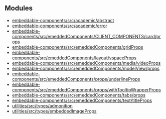## Modules

- [embeddable-components/src/academic/abstract](/embeddable-components.src.academic.abstract.mdx)
- [embeddable-components/src/academic/error](/embeddable-components.src.academic.error.mdx)
- [embeddable-components/src/emeddedComponents/CLIENT_COMPONENTS/card/props](/embeddable-components.src.emeddedComponents.CLIENT_COMPONENTS.card.props.mdx)
- [embeddable-components/src/emeddedComponents/gridProps](/embeddable-components.src.emeddedComponents.gridProps.mdx)
- [embeddable-components/src/emeddedComponents/layout/vspaceProps](/embeddable-components.src.emeddedComponents.layout.vspaceProps.mdx)
- [embeddable-components/src/emeddedComponents/media/videoProps](/embeddable-components.src.emeddedComponents.media.videoProps.mdx)
- [embeddable-components/src/emeddedComponents/modelView/props](/embeddable-components.src.emeddedComponents.modelView.props.mdx)
- [embeddable-components/src/emeddedComponents/props/underlineProps](/embeddable-components.src.emeddedComponents.props.underlineProps.mdx)
- [embeddable-components/src/emeddedComponents/props/withTooltipWrapperProps](/embeddable-components.src.emeddedComponents.props.withTooltipWrapperProps.mdx)
- [embeddable-components/src/emeddedComponents/tabs/props](/embeddable-components.src.emeddedComponents.tabs.props.mdx)
- [embeddable-components/src/emeddedComponents/text/titleProps](/embeddable-components.src.emeddedComponents.text.titleProps.mdx)
- [utilities/src/types/admonition](/utilities.src.types.admonition.mdx)
- [utilities/src/types/embeddedImageProps](/utilities.src.types.embeddedImageProps.mdx)
